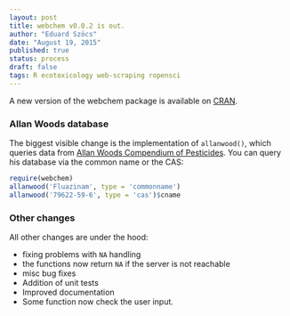 ```yaml
---
layout: post
title: webchem v0.0.2 is out.
author: "Eduard Szöcs"
date: "August 19, 2015"
published: true
status: process
draft: false
tags: R ecotoxicology web-scraping ropensci
---
```


A new version of the webchem package is available on [CRAN](https://cran.r-project.org/web/packages/webchem/index.html).

### Allan Woods database
The biggest visible change is the implementation of `allanwood()`, which queries data from [Allan Woods Compendium of Pesticides](http://www.alanwood.net/pesticides). 
You can query his database via the common name or the CAS:
```r
require(webchem)
allanwood('Fluazinam', type = 'commonname')
allanwood('79622-59-6', type = 'cas')$cname
```

### Other changes
All other changes are under the hood:

* fixing problems with `NA` handling
* the functions now return `NA` if the server is not reachable
* misc bug fixes
* Addition of unit tests
* Improved documentation
* Some function now check the user input.

